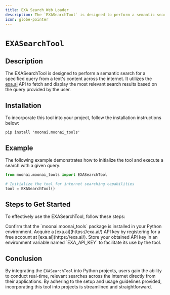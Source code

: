 ```yaml
---
title: EXA Search Web Loader
description: The `EXASearchTool` is designed to perform a semantic search for a specified query from a text's content across the internet.
icon: globe-pointer
---
```


# `EXASearchTool`

## Description

The EXASearchTool is designed to perform a semantic search for a specified query from a text's content across the internet. 
It utilizes the [exa.ai](https://exa.ai/) API to fetch and display the most relevant search results based on the query provided by the user.

## Installation

To incorporate this tool into your project, follow the installation instructions below:

```shell
pip install 'moonai.moonai_tools'
```

## Example

The following example demonstrates how to initialize the tool and execute a search with a given query:

```python Code
from moonai.moonai_tools import EXASearchTool

# Initialize the tool for internet searching capabilities
tool = EXASearchTool()
```

## Steps to Get Started

To effectively use the EXASearchTool, follow these steps:

<Steps>
    <Step title="Package Installation">
        Confirm that the `moonai.moonai_tools` package is installed in your Python environment.
    </Step>
    <Step title="API Key Acquisition">
        Acquire a [exa.ai](https://exa.ai/) API key by registering for a free account at [exa.ai](https://exa.ai/).
    </Step>
    <Step title="Environment Configuration">
        Store your obtained API key in an environment variable named `EXA_API_KEY` to facilitate its use by the tool.
    </Step>
</Steps>

## Conclusion

By integrating the `EXASearchTool` into Python projects, users gain the ability to conduct real-time, relevant searches across the internet directly from their applications. 
By adhering to the setup and usage guidelines provided, incorporating this tool into projects is streamlined and straightforward.
